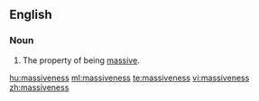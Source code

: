 ==English==
===Noun===
{{en-noun|-}}

#The property of being [[massive]].

[[hu:massiveness]]
[[ml:massiveness]]
[[te:massiveness]]
[[vi:massiveness]]
[[zh:massiveness]]